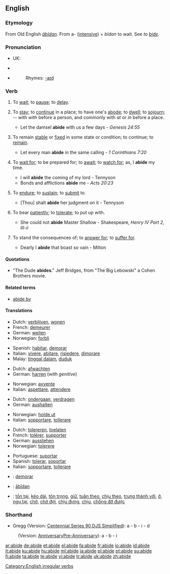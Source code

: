 ==English==

===Etymology===
From Old English ''[[abidan|ābīdan]]''. From a- ([[intensive]]) + ''bīdan'' to wait. See ''to [[bide]]''.

===Pronunciation===
*UK: {{IPA|/əˈbaɪd/}}
*{{a|US}} {{IPA|/əˈbɑjd/}}
*{{audio|en-us-abide.ogg|Audio (US)}}
*:Rhymes: [[Rhymes:English:-aɪd|-aɪd]]

===Verb===
{{en-verb|abides|abiding|'''[[abode]]''' ''or'' '''[[abided]]'''|'''[[abode]]''', '''[[abided]]''', ''or (rare)'', '''[[abidden]]'''}}

# {{context|intransitive|obsolete}} To [[wait]]; to [[pause]]; to [[delay]].
# {{intransitive}} To [[stay]]; to [[continue]] in a place; to have one's [[abode]]; to [[dwell]]; to [[sojourn]]; -- with ''with'' before a person, and commonly with ''at'' or ''in'' before a place.
#* Let the damsel '''abide''' with us a few days - ''Genesis 24:55''
# {{intransitive}} To remain [[stable]] or [[fixed]] in some state or condition; to continue; to [[remain]].
#* Let every man '''abide''' in the same calling - ''1 Corinthians 7:20''
# {{context|transitive|obsolete with a ''personal'' object}} To [[wait for]]; to be prepared for; to [[await]]; to [[watch for]]; as, I '''abide''' my time.
#* I will '''abide''' the coming of my lord - Tennyson
#* Bonds and afflictions '''abide''' me - ''Acts 20:23''
# {{transitive}} To [[endure]]; to [[sustain]]; to [[submit]] to.
#*[Thou] shalt '''abide''' her judgment on it - Tennyson
# {{transitive}} To bear [[patiently]]; to [[tolerate]]; to put up with.
#* She could not '''abide''' Master Shallow - Shakespeare, ''Henry IV Part 2, III-ii''
# {{context|transitive|confused with ''[[aby]]'' "to pay for"}} To stand the consequences of; to [[answer for]]; to [[suffer for]].
#* Dearly I '''abide''' that boast so vain - Milton

====Quotations====
* "The Dude '''abides'''." Jeff Bridges, from "The Big Lebowski" a Cohen Brothers movie.

====Related terms====
*[[abide by]]

====Translations====
{{trans-top|to dwell}}
*Dutch: [[verblijven]], [[wonen]]
*French: [[demeurer]]
*German: [[weilen]]
*Norwegian: [[forbli]]
{{trans-mid}}
*Spanish: [[habitar]], [[demorar]]
*Italian: [[vivere]], [[abitare]], [[risiedere]], [[dimorare]]
*Malay: [[tinggal dalam]], [[duduk]]
{{trans-bottom}}

{{trans-top|to await}}
*Dutch: [[afwachten]]
*German: [[harren]] (''with genitive'')
{{trans-mid}}
*Norwegian: [[avvente]]
*Italian: [[aspettare]], [[attendere]]
{{trans-bottom}}

{{trans-top|to endure}}
*Dutch: [[ondergaan]], [[verdragen]]
*German: [[aushalten]]
{{trans-mid}}
*Norwegian: [[holde ut]]
*Italian: [[sopportare]], [[tollerare]]
{{trans-bottom}}

{{trans-top|to tolerate}}
*Dutch: [[tolereren]], [[toelaten]]
*French: [[tolérer]], [[supporter]]
*German: [[ausstehen]]
*Norwegian: [[tolerere]]
{{trans-mid}}
*Portuguese: [[suportar]]
*Spanish: [[tolerar]], [[soportar]]
*Italian: [[sopportare]], [[tollerare]]
{{trans-bottom}}

{{checktrans-top}}
*{{ttbc|Interlingua}}: [[demorar]]
*{{ttbc|Old English}}: [[abidan|ābīdan]]
*{{ttbc|Vietnamese}}: [[tồn tại]], [[kéo dài]], [[tôn trọng]], [[giữ]], [[tuân theo]], [[chịu theo]], [[trung thành với]], [[ở]], [[ngụ tại]], [[chờ]], [[chờ đợi]], [[chịu đựng]], [[chịu]], [[chống đỡ được]]
{{trans-bottom}}

===Shorthand===
* Gregg (Version: [http://en.wikipedia.org/wiki/Gregg_Shorthand#Centennial_Gregg_Shorthand Centennial],[http://en.wikipedia.org/wiki/Gregg_Shorthand#Series_90_Gregg_Shorthand Series 90],[http://en.wikipedia.org/wiki/Gregg_Shorthand#Diamond_Jubilee_Gregg_Shorthand DJS],[http://en.wikipedia.org/wiki/Gregg_Shorthand#Simplified_Gregg_Shorthand Simplified]): a - b - i - d
: (Version: [http://en.wikipedia.org/wiki/Gregg_Shorthand#Anniversary_Gregg_Shorthand Anniversary][http://en.wikipedia.org/wiki/Gregg_Shorthand#Pre_Anniversary_Gregg_Shorthand Pre-Anniversary]): a - b - i

[[Category:English irregular verbs]]

[[ar:abide]]
[[de:abide]]
[[et:abide]]
[[el:abide]]
[[fa:abide]]
[[fr:abide]]
[[io:abide]]
[[id:abide]]
[[it:abide]]
[[ku:abide]]
[[hu:abide]]
[[ml:abide]]
[[ja:abide]]
[[pl:abide]]
[[pt:abide]]
[[su:abide]]
[[fi:abide]]
[[ta:abide]]
[[te:abide]]
[[vi:abide]]
[[tr:abide]]
[[uk:abide]]
[[zh:abide]]